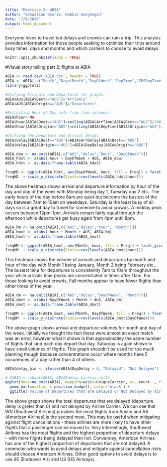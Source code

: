 ```yaml
---
title: "Exercise 2: ABIA"
author: "Sebastian Osorio, Robbie Geoghegan"
date: "7/8/2019"
output: html_document
---
```

Everyone loves to travel but delays and crowds can ruin a trip. This analysis provides information for those people seeking to optimize their trips around busy times, days and months and which carriers to choose to avoid delays.


```r
knitr::opts_chunk$set(echo = TRUE)
```

#Visual story telling part 2: flights at ABIA


```r
ABIA <- read.csv('ABIA.csv', header = TRUE)
ABIA <- ABIA[,c("Month","DayofMonth","DayOfWeek","DepTime","CRSDepTime","ArrTime","CRSArrTime","UniqueCarrier", "ArrDelay","DepDelay","Origin","Dest","Cancelled","CancellationCode")]
library(ggplot2)
```


```r
#Unifying Arrivals and Departures for graphs:
ABIA$AUS[ABIA$Dest=="AUS"]="Arrivals"
ABIA$AUS[ABIA$Origin=="AUS"]="Departures"

#Extracting Hour of Day info from time columns:
ABIA$hour<-NA
ABIA$hour[ABIA$Dest=="AUS"]=ceiling(ABIA$ArrTime[ABIA$Dest=="AUS"]/100)
ABIA$hour[ABIA$Origin=="AUS"]=ceiling(ABIA$DepTime[ABIA$Origin=="AUS"]/100)

#Unifying the Departure and Arrival delays
ABIA$delay[ABIA$Dest=="AUS"]=ABIA$ArrDelay[ABIA$Dest=="AUS"]
ABIA$delay[ABIA$Origin=="AUS"]=ABIA$DepDelay[ABIA$Origin=="AUS"]
```



```r
ABIA_dow <- na.omit(ABIA[,c("AUS","delay","hour", "DayOfWeek")])
ABIA_hdxt <- xtabs(~hour + DayOfWeek + AUS, ABIA_dow)
ABIA_hdxt <- as.data.frame.table(ABIA_hdxt)

freqHD <- ggplot(ABIA_hdxt, aes(DayOfWeek, hour, fill = Freq)) + facet_grid(~AUS) + geom_tile() + ylab("Hour of the day") +xlab("Day of the Week") + ggtitle("Arrivals and Departures in Austin (Hour of the day / Day of the Week)") + scale_fill_gradient( trans="sqrt", low = "white", high="dark green")
freqHD  + scale_y_discrete(limits=rev(levels(ABIA_hdxt$hour)))
```
The above heatmap shows arrival and departure information by hour of the day and day of the week with Monday being day 1, Tuesday day 2 etc.. The early hours of the day before 6am are quiet but become the busiest of the day between 7am to 10am on weekdays. Saturday is the least busy of all days so is a great day to travel for someone to avoid crowds. A midday peak occurs between 12pm-1pm. Arrivals remain fairly equal through the afternoon while departures get busy again from 4pm until 8pm. 

```r
ABIA_hm <- na.omit(ABIA[,c("AUS","delay","hour", "Month")])
ABIA_hmxt <- xtabs(~hour + Month + AUS, ABIA_hm)
ABIA_hmxt <- as.data.frame.table(ABIA_hmxt)

freqHM <- ggplot(ABIA_hmxt, aes(Month, hour, fill = Freq)) + facet_grid(~AUS) + geom_tile() + ylab("Hour of the day") +xlab("Month") + ggtitle("Arrivals and Departures in Austin (Hour of the day / Month)") + scale_fill_gradient( trans="sqrt", low = "white", high="dark green")
freqHM  + scale_y_discrete(limits=rev(levels(ABIA_hmxt$hour)))
```
This heatmap shows the volume of arrivals and departures by month and hour of the day with Month 1 being January, Month 2 being February etc.. The busiest time for departures is consistently 7am to 10am throughout the year while arrivals time peaks are concentrated in times after 11am. For those looking to avoid crowds, Fall months appear to have fewer flights than other times of the year. 

```r
ABIA_dm <- na.omit(ABIA[,c("AUS","delay","DayOfWeek", "Month")])
ABIA_dmxt <- xtabs(~DayOfWeek + Month + AUS, ABIA_dm)
ABIA_dmxt <- as.data.frame.table(ABIA_dmxt)

freqDM <- ggplot(ABIA_dmxt, aes(Month, DayOfWeek, fill = Freq)) + facet_grid(~AUS) + geom_tile() + ylab("Day of the Week") +xlab("Month") + ggtitle("Arrivals and Departures in Austin (Day of Week / Month)") + scale_fill_gradient( trans="sqrt", low = "white", high="dark green")
freqDM  + scale_y_discrete(limits=rev(levels(ABIA_dmxt$DayOfWeek)))
```
The above graph shows arrival and departure volumes for month and day of the week. Initially we thought the fact these were almost an exact match was an error, however what it shows is that approximatley the same number of flights that land each day depart that day. Saturday is again shown to have small volumes of fligths. This graph shouldn't be used for too much planning though because concentrations occur where months have 5 occurences of a day rather than 4 of others.

```r
ABIA$delay_bin <- ifelse(ABIA$DepDelay > 0, "Delayed", "Not Delayed")
```


```r
# DABIA = subset(ABIA, ABIA$delay_bin!=is.null)
ggplot(data=na.omit(ABIA), mapping=aes(x=UniqueCarrier, y=..count.., fill=delay_bin, group=delay_bin)) +
  geom_bar(position = position_dodge(), color='black') +
  ggtitle("Volume of Departures that are Delayed or Not Delayed by Airline")
```
The above graph shows the total departures that are delayed (departure delay is greter than 0) and not delayed by Airline Carrier. We can see that WN (Southwest Airlines) provides the most flights from Austin and AA (American Airlines) is the second most. This may be useful when mitigating against flight cancellations - these airlines are more likely to have other flights that a passenger can be moved to. Very interestingly, Southwest Airlines has the most flights and the highest proportion of departure delays - with more flights being delayed than not. Conversley, American Airlines has one of the highest proportion of departures that are not delayed. A commuter who wants to avoid delays and mitigate against cancellation risks should choose American Airlines. Other good options to avoid delays is to use 9E (Endeavor Air) and US (US Airways).
